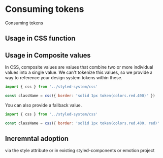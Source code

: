 # Consuming tokens

Consuming tokens

## Usage in CSS function

## Usage in Composite values

In CSS, composite values are values that combine two or more individual values into a single value. We can't tokenize
this values, so we provide a way to reference your design system tokens within these.

```js
import { css } from '../styled-system/css'

const className = css({ border: 'solid 1px token(colors.red.400)' })
```

You can also provide a fallback value.

```js
import { css } from '../styled-system/css'

const className = css({ border: 'solid 1px token(colors.red.400, red)' })
```

## Incremntal adoption

via the style  attribute or in existing styled-components  or emotion  project